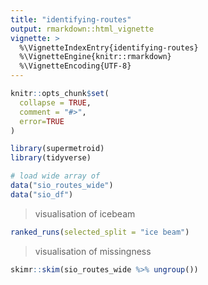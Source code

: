 ```yaml
---
title: "identifying-routes"
output: rmarkdown::html_vignette
vignette: >
  %\VignetteIndexEntry{identifying-routes}
  %\VignetteEngine{knitr::rmarkdown}
  %\VignetteEncoding{UTF-8}
---
```


```r
knitr::opts_chunk$set(
  collapse = TRUE,
  comment = "#>",
  error=TRUE
)
```

```r
library(supermetroid)
library(tidyverse)

```


```r
# load wide array of 
data("sio_routes_wide")
data("sio_df")

```

> visualisation of icebeam

```r
ranked_runs(selected_split = "ice beam")


```

> visualisation of missingness

```r
skimr::skim(sio_routes_wide %>% ungroup())


```

```r



```

